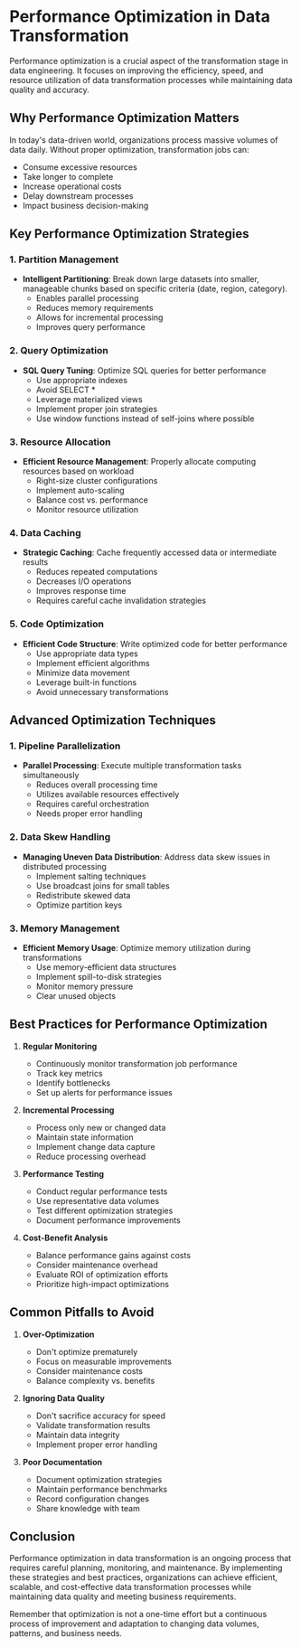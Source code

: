 # Performance Optimization in Data Transformation

Performance optimization is a crucial aspect of the transformation stage in data engineering. It focuses on improving the efficiency, speed, and resource utilization of data transformation processes while maintaining data quality and accuracy.

## Why Performance Optimization Matters

In today's data-driven world, organizations process massive volumes of data daily. Without proper optimization, transformation jobs can:
- Consume excessive resources
- Take longer to complete
- Increase operational costs
- Delay downstream processes
- Impact business decision-making

## Key Performance Optimization Strategies

### 1. Partition Management

* **Intelligent Partitioning**: Break down large datasets into smaller, manageable chunks based on specific criteria (date, region, category).
  - Enables parallel processing
  - Reduces memory requirements
  - Allows for incremental processing
  - Improves query performance

### 2. Query Optimization

* **SQL Query Tuning**: Optimize SQL queries for better performance
  - Use appropriate indexes
  - Avoid SELECT *
  - Leverage materialized views
  - Implement proper join strategies
  - Use window functions instead of self-joins where possible

### 3. Resource Allocation

* **Efficient Resource Management**: Properly allocate computing resources based on workload
  - Right-size cluster configurations
  - Implement auto-scaling
  - Balance cost vs. performance
  - Monitor resource utilization

### 4. Data Caching

* **Strategic Caching**: Cache frequently accessed data or intermediate results
  - Reduces repeated computations
  - Decreases I/O operations
  - Improves response time
  - Requires careful cache invalidation strategies

### 5. Code Optimization

* **Efficient Code Structure**: Write optimized code for better performance
  - Use appropriate data types
  - Implement efficient algorithms
  - Minimize data movement
  - Leverage built-in functions
  - Avoid unnecessary transformations

## Advanced Optimization Techniques

### 1. Pipeline Parallelization

* **Parallel Processing**: Execute multiple transformation tasks simultaneously
  - Reduces overall processing time
  - Utilizes available resources effectively
  - Requires careful orchestration
  - Needs proper error handling

### 2. Data Skew Handling

* **Managing Uneven Data Distribution**: Address data skew issues in distributed processing
  - Implement salting techniques
  - Use broadcast joins for small tables
  - Redistribute skewed data
  - Optimize partition keys

### 3. Memory Management

* **Efficient Memory Usage**: Optimize memory utilization during transformations
  - Use memory-efficient data structures
  - Implement spill-to-disk strategies
  - Monitor memory pressure
  - Clear unused objects

## Best Practices for Performance Optimization

1. **Regular Monitoring**
   * Continuously monitor transformation job performance
   * Track key metrics
   * Identify bottlenecks
   * Set up alerts for performance issues

2. **Incremental Processing**
   * Process only new or changed data
   * Maintain state information
   * Implement change data capture
   * Reduce processing overhead

3. **Performance Testing**
   * Conduct regular performance tests
   * Use representative data volumes
   * Test different optimization strategies
   * Document performance improvements

4. **Cost-Benefit Analysis**
   * Balance performance gains against costs
   * Consider maintenance overhead
   * Evaluate ROI of optimization efforts
   * Prioritize high-impact optimizations

## Common Pitfalls to Avoid

1. **Over-Optimization**
   * Don't optimize prematurely
   * Focus on measurable improvements
   * Consider maintenance costs
   * Balance complexity vs. benefits

2. **Ignoring Data Quality**
   * Don't sacrifice accuracy for speed
   * Validate transformation results
   * Maintain data integrity
   * Implement proper error handling

3. **Poor Documentation**
   * Document optimization strategies
   * Maintain performance benchmarks
   * Record configuration changes
   * Share knowledge with team

## Conclusion

Performance optimization in data transformation is an ongoing process that requires careful planning, monitoring, and maintenance. By implementing these strategies and best practices, organizations can achieve efficient, scalable, and cost-effective data transformation processes while maintaining data quality and meeting business requirements.

Remember that optimization is not a one-time effort but a continuous process of improvement and adaptation to changing data volumes, patterns, and business needs.